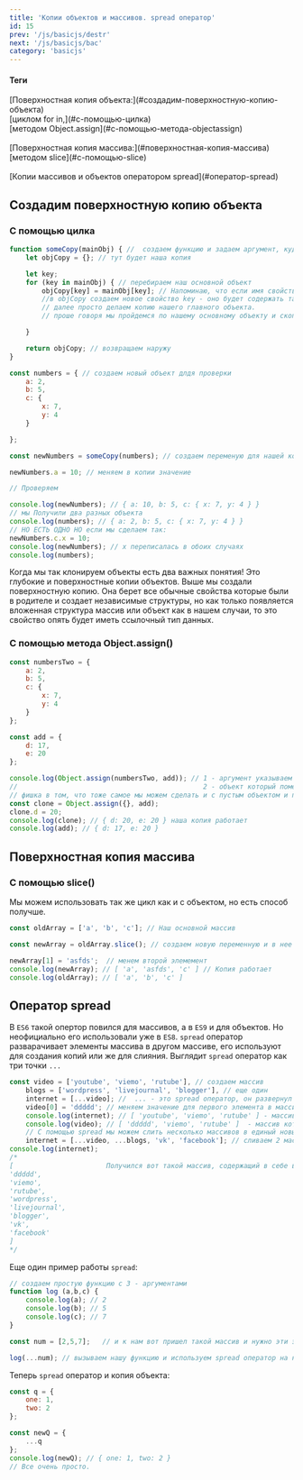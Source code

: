 ```yaml
---
title: 'Копии объектов и массивов. spread оператор'
id: 15
prev: '/js/basicjs/destr'
next: '/js/basicjs/bac'
category: 'basicjs'
---
```



#### Теги
<div className='tag_js'>[Поверхностная копия объекта:](#создадим-поверхностную-копию-объекта)</div>
<div className='mini_tag_js'>[циклом for in,](#с-помощью-цилка)</div>
<div className='mini_tag_js'>[методом Object.assign](#с-помощью-метода-objectassign)</div> <br/>
<div className='tag_js'>[Поверхностная копия массива:](#поверхностная-копия-массива) </div>
<div className='mini_tag_js'>[методом slice](#с-помощью-slice)</div><br/>
<div className='tag_js'>[Копии массивов и объектов оператором spread](#оператор-spread) </div>




##  Создадим поверхностную копию объекта ##

### С помощью цилка ###
```javaScript
function someCopy(mainObj) { //  создаем функцию и задаем аргумент, куда будем передавать наш основной объект.
    let objCopy = {}; // тут будет наша копия

    let key;
    for (key in mainObj) { // перебираем наш основной объект
        objCopy[key] = mainObj[key]; // Напоминаю, что если имя свойства в переменной, то обратиться мы можем только через []
        //в objCopy создаем новое свойство key - оно будет содержать такое же значение как и в главном объекте
        // далее просто делаем копию нашего главного объекта.
        // проше говоря мы пройдемся по нашему основному объекту и скопируем все в копию.

    }

    return objCopy; // возвращаем наружу
}

const numbers = { // создаем новый объект длдя проверки
    a: 2,
    b: 5,
    c: {
        x: 7,
        y: 4
    }

};

const newNumbers = someCopy(numbers); // создаем переменую для нашей копии и помещаем в нее функцию копирования и аргумент с нужным объектом

newNumbers.a = 10; // меняем в копии значение

// Проверяем

console.log(newNumbers); // { a: 10, b: 5, c: { x: 7, y: 4 } }
// мы Получили два разных объекта
console.log(numbers); // { a: 2, b: 5, c: { x: 7, y: 4 } }
// НО ЕСТЬ ОДНО НО если мы сделаем так:
newNumbers.c.x = 10;
console.log(newNumbers); // x переписалась в обоих случаях 
console.log(numbers);
```
Когда мы так клонируем объекты есть два важных понятия!
Это глубокие и поверхностные копии объектов.
Выше мы создали поверхностную копию. Она берет все обычные свойства которые были в родителе и создает независимые структуры,
но как только появляется вложенная структура массив или объект как в нашем случаи, то это свойство опять будет иметь ссылочный тип данных.

### С помощью метода Object.assign() ###
```javaScript
const numbersTwo = {
    a: 2,
    b: 5,
    c: {
        x: 7,
        y: 4
    }
};

const add = {
    d: 17,
    e: 20
};

console.log(Object.assign(numbersTwo, add)); // 1 - аргумент указываем объект в который мы хотим все поместить
//                                              2 - объект который помещаем
// фишка в том, что тоже самое мы можем сделать и с пустым объектом и получится просто копия
const clone = Object.assign({}, add);
clone.d = 20;
console.log(clone); // { d: 20, e: 20 } наша копия работает
console.log(add); // { d: 17, e: 20 } 

```
##  Поверхностная копия массива ##
### С помощью slice() ###
Мы можем использовать так же цикл как и с объектом, но есть способ получше.
```javaScript
const oldArray = ['a', 'b', 'c']; // Наш основной массив

const newArray = oldArray.slice(); // создаем новую переменную и в нее кладем наш массив и обращаемся к методу slice( )

newArray[1] = 'asfds';  // менем второй элемемент
console.log(newArray); // [ 'a', 'asfds', 'c' ] // Копия работает
console.log(oldArray); // [ 'a', 'b', 'c' ]

```

## Оператор spread ##
В `ES6` такой опертор повился для массивов, а в `ES9` и для объектов. Но неофициально его использовали уже в `ES8`.
`spread` оператор разварачивает элементы массива в другом массиве, его используют для создания копий или же для слияния.
Выглядит `spread` оператор как три точки `...`
```javaScript
const video = ['youtube', 'viemo', 'rutube'], // создаем массив
    blogs = ['wordpress', 'livejournal', 'blogger'], // еще один
    internet = [...video]; //  ... - это spread оператор, он развернул элементы из video в массив internet 
    video[0] = 'ddddd'; // меняем значение для первого элемента в массиве video.
    console.log(internet); // [ 'youtube', 'viemo', 'rutube' ] - массив где мы использовали ...
    console.log(video); // [ 'ddddd', 'viemo', 'rutube' ]  - массив которого делали копию, первый элемент поменялся только у оригинала. Копия удалась.
    // С помощью spread мы можем слить несколько массивов в единый новый массив и так же, что-то добавить еще.
    internet = [...video, ...blogs, 'vk', 'facebook']; // сливаем 2 масива и добавляем еще 2 элемента - 'vk', 'facebook'
console.log(internet);
/*
[                       Получился вот такой массив, содержащий в себе все из массива video и blogs и 2 доп элемента
'ddddd',
'viemo',
'rutube',
'wordpress',
'livejournal',
'blogger',
'vk',
'facebook'
]
*/
```
Еще один пример работы `spread`:
```javascript
// cоздаем простую функцию с 3 - аргументами
function log (a,b,c) {
    console.log(a); // 2          
    console.log(b); // 5
    console.log(c); // 7
}

const num = [2,5,7];   // и к нам вот пришел такой массив и нужно эти элементы добавить в наши 3 аргумента в функции

log(...num); // вызываем нашу функцию и используем spread оператор на нашем массиве и все. Выше видно какая цифра и в какой аргумент пошла.
```
Теперь `spread` оператор и копия объекта:
```javaScript
const q = {
    one: 1,
    two: 2
};

const newQ = {
    ...q
};
console.log(newQ); // { one: 1, two: 2 }
// Все очень просто.
```
